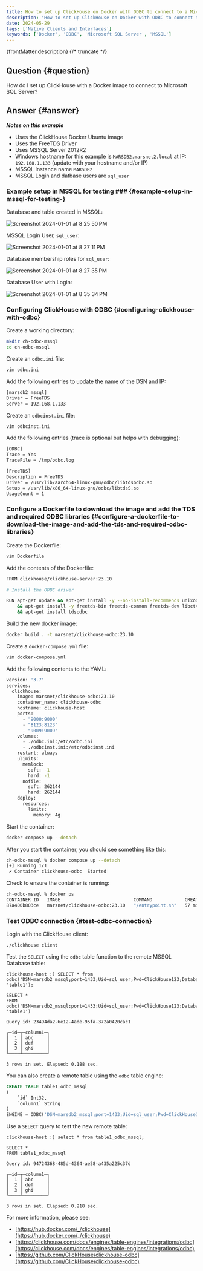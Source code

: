 ```yaml
---
title: How to set up ClickHouse on Docker with ODBC to connect to a Microsoft SQL Server (MSSQL) database
description: "How to set up ClickHouse on Docker with ODBC to connect to a Microsoft SQL Server (MSSQL) database"
date: 2024-05-29
tags: ['Native Clients and Interfaces']
keywords: ['Docker', 'ODBC', 'Microsoft SQL Server', 'MSSQL']
---
```


{frontMatter.description}
{/* truncate */}

## Question {#question}

How do I set up ClickHouse with a Docker image to connect to Microsoft SQL Server?

## Answer {#answer}

***Notes on this example***
- Uses the ClickHouse Docker Ubuntu image
- Uses the FreeTDS Driver
- Uses MSSQL Server 2012R2
- Windows hostname for this example is `MARSDB2.marsnet2.local` at IP: `192.168.1.133` (update with your hostname and/or IP)
- MSSQL Instance name `MARSDB2`
- MSSQL Login and datbase users are `sql_user`

### Example setup in MSSQL for testing ### {#example-setup-in-mssql-for-testing-}

Database and table created in MSSQL:  

![Screenshot 2024-01-01 at 8 25 50 PM](./images/ikb273/c8a5492f-5910-4454-bfbc-5c6ceda15ccd.png)  

MSSQL Login User, `sql_user`:  

![Screenshot 2024-01-01 at 8 27 11 PM](./images/ikb273/568f1143-475e-422f-a26a-2c23ac324771.png)  

Database membership roles for `sql_user`:

![Screenshot 2024-01-01 at 8 27 35 PM](./images/ikb273/63992978-7078-4985-b661-a3c095099ea7.png)  

Database User with Login:  

![Screenshot 2024-01-01 at 8 35 34 PM](./images/ikb273/15a407ca-53c1-45b1-9beb-ddd8eedde64a.png)  

### Configuring ClickHouse with ODBC {#configuring-clickhouse-with-odbc}

Create a working directory:
  
```sh
mkdir ch-odbc-mssql
cd ch-odbc-mssql
```

Create an `odbc.ini` file:

```sh
vim odbc.ini
```

Add the following entries to update the name of the DSN and IP:

```sh
[marsdb2_mssql]
Driver = FreeTDS
Server = 192.168.1.133
```

Create an `odbcinst.ini` file:

```sh
vim odbcinst.ini
```

Add the following entries (trace is optional but helps with debugging):

```sh
[ODBC]
Trace = Yes
TraceFile = /tmp/odbc.log

[FreeTDS]
Description = FreeTDS
Driver = /usr/lib/aarch64-linux-gnu/odbc/libtdsodbc.so
Setup = /usr/lib/x86_64-linux-gnu/odbc/libtdsS.so
UsageCount = 1
```

### Configure a Dockerfile to download the image and add the TDS and required ODBC libraries {#configure-a-dockerfile-to-download-the-image-and-add-the-tds-and-required-odbc-libraries}

Create the Dockerfile:

```sh
vim Dockerfile
```

Add the contents of the Dockerfile:

```sh
FROM clickhouse/clickhouse-server:23.10

# Install the ODBC driver

RUN apt-get update && apt-get install -y --no-install-recommends unixodbc \
    && apt-get install -y freetds-bin freetds-common freetds-dev libct4 libsybdb5 \
	&& apt-get install tdsodbc
```

Build the new docker image:

```sh
docker build . -t marsnet/clickhouse-odbc:23.10
```

Create a `docker-compose.yml` file:

```sh
vim docker-compose.yml
```

Add the following contents to the YAML:

```sh
version: '3.7'
services:
  clickhouse:
    image: marsnet/clickhouse-odbc:23.10
    container_name: clickhouse-odbc
    hostname: clickhouse-host
    ports:
      - "9000:9000"
      - "8123:8123"
      - "9009:9009"
    volumes:
      - ./odbc.ini:/etc/odbc.ini
      - ./odbcinst.ini:/etc/odbcinst.ini
    restart: always
    ulimits:
      memlock:
        soft: -1
        hard: -1
      nofile:
        soft: 262144
        hard: 262144
    deploy:
      resources:
        limits:
          memory: 4g
```

Start the container:

```sh
docker compose up --detach
```

After you start the container, you should see something like this:

```sh
ch-odbc-mssql % docker compose up --detach
[+] Running 1/1
 ✔ Container clickhouse-odbc  Started
```

Check to ensure the container is running:

```sh
ch-odbc-mssql % docker ps
CONTAINER ID   IMAGE                           COMMAND            CREATED          STATUS              PORTS                                                                    NAMES
87a400b803ce   marsnet/clickhouse-odbc:23.10   "/entrypoint.sh"   57 minutes ago   Up About a minute   0.0.0.0:8123->8123/tcp, 0.0.0.0:9000->9000/tcp, 0.0.0.0:9009->9009/tcp   clickhouse-odbc
```

### Test ODBC connection {#test-odbc-connection}

Login with the ClickHouse client:

```sh
./clickhouse client
```

Test the `SELECT` using the `odbc` table function to the remote MSSQL Database table:

```
clickhouse-host :) SELECT * from odbc('DSN=marsdb2_mssql;port=1433;Uid=sql_user;Pwd=ClickHouse123;Database=db1', 'table1');

SELECT *
FROM odbc('DSN=marsdb2_mssql;port=1433;Uid=sql_user;Pwd=ClickHouse123;Database=db1', 'table1')

Query id: 23494da2-6e12-4ade-95fa-372a0420cac1

┌─id─┬─column1─┐
│  1 │ abc     │
│  2 │ def     │
│  3 │ ghi     │
└────┴─────────┘

3 rows in set. Elapsed: 0.188 sec. 
```

You can also create a remote table using the `odbc` table engine:

```sql
CREATE TABLE table1_odbc_mssql
(
    `id` Int32,
    `column1` String
)
ENGINE = ODBC('DSN=marsdb2_mssql;port=1433;Uid=sql_user;Pwd=ClickHouse123;Database=db1', 'dbo', 'table1')
```

Use a `SELECT` query to test the new remote table:

```
clickhouse-host :) select * from table1_odbc_mssql;

SELECT *
FROM table1_odbc_mssql

Query id: 94724368-485d-4364-ae58-a435a225c37d

┌─id─┬─column1─┐
│  1 │ abc     │
│  2 │ def     │
│  3 │ ghi     │
└────┴─────────┘

3 rows in set. Elapsed: 0.218 sec. 
```

For more information, please see:  
- [https://hub.docker.com/_/clickhouse](https://hub.docker.com/_/clickhouse)
- [https://clickhouse.com/docs/engines/table-engines/integrations/odbc](https://clickhouse.com/docs/engines/table-engines/integrations/odbc)
- [https://github.com/ClickHouse/clickhouse-odbc](https://github.com/ClickHouse/clickhouse-odbc)
